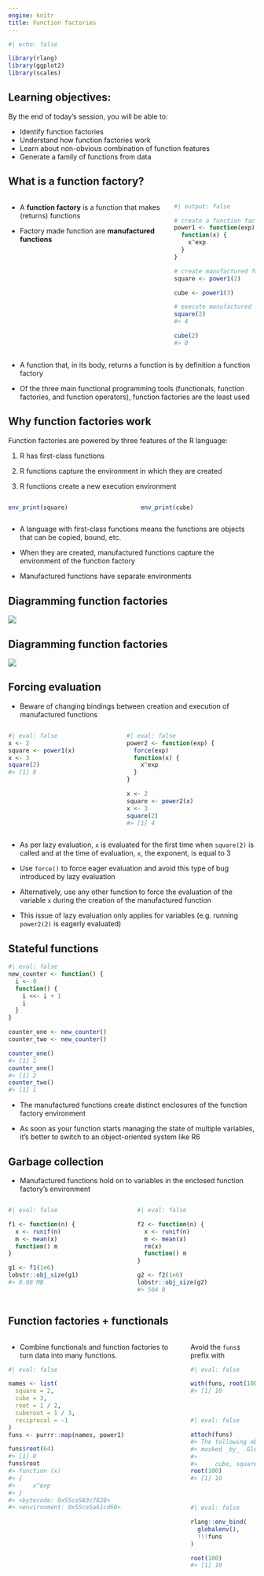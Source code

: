 ```yaml
---
engine: knitr
title: Function factories
---
```


```r
#| echo: false

library(rlang)
library(ggplot2)
library(scales)
```

## Learning objectives:

By the end of today's session, you will be able to: 

- Identify function factories
- Understand how function factories work
- Learn about non-obvious combination of function features
- Generate a family of functions from data

## What is a function factory?

:::: {.columns}

::: {.column}

- A **function factory** is a function that makes (returns) functions

- Factory made function are **manufactured functions**

::: 

::: {.column}

```r
#| output: false

# create a function factory
power1 <- function(exp) {
  function(x) {
    x^exp
  }
}

# create manufactured functions
square <- power1(2)

cube <- power1(3)

# execute manufactured functions
square(2)
#> 4

cube(2)
#> 8
```

:::

::::

::: {.notes}

- A function that, in its body, returns a function is by definition a function factory

- Of the three main functional programming tools (functionals, function factories, and function operators), function factories are the least used
:::

## Why function factories work

Function factories are powered by three features of the R language:

1. R has first-class functions

2. R functions capture the environment in which they are created

3. R functions create a new execution environment

:::: {.columns}

::: {.column}

```r
env_print(square)
```

::: 

::: {.column}

```r
env_print(cube)
```

:::

::::

::: {.notes}

- A language with first-class functions means the functions are objects that can be copied, bound, etc. 

- When they are created, manufactured functions capture the environment of the function factory

- Manufactured functions have separate environments 

::: 

## Diagramming function factories

![](images/10_power-full.png){fig-align=center}

## Diagramming function factories

![](images/10_power-exec.png){fig-align=center}


## Forcing evaluation

- Beware of changing bindings between creation and execution of manufactured functions


:::: {.columns}

::: {.column}

```r
#| eval: false
x <- 2
square <- power1(x)
x <- 3
square(2)
#> [1] 8
```

::: 

::: {.column}

```r
#| eval: false
power2 <- function(exp) {
  force(exp)
  function(x) {
    x^exp
  }
}

x <- 2
square <- power2(x)
x <- 3
square(2)
#> [1] 4
```

::: 

:::: 

::: {.notes}

- As per lazy evaluation, `x` is evaluated for the first time when `square(2)` is called and at the time of evaluation, `x`, the exponent, is equal to 3

- Use `force()` to force eager evaluation and avoid this type of bug introduced by lazy evaluation

- Alternatively, use any other function to force the evaluation of the variable `x` during the creation of the manufactured function

- This issue of lazy evaluation only applies for variables (e.g. running `power2(2)` is eagerly evaluated)

:::


## Stateful functions

```r
#| eval: false
new_counter <- function() {
  i <- 0
  function() {
    i <<- i + 1
    i
  }
}

counter_one <- new_counter()
counter_two <- new_counter()

counter_one()
#> [1] 1
counter_one()
#> [1] 2
counter_two()
#> [1] 1
```

::: {.notes}

- The manufactured functions create distinct enclosures of the function factory environment

- As soon as your function starts managing the state of multiple variables, it’s better to switch to an object-oriented system like R6

:::

## Garbage collection

- Manufactured functions hold on to variables in the enclosed function factory's environment

:::: {.columns}

::: {.column}

```r
#| eval: false

f1 <- function(n) {
  x <- runif(n)
  m <- mean(x)
  function() m
}

g1 <- f1(1e6)
lobstr::obj_size(g1)
#> 8.00 MB
```

:::

::: {.column}

```r
#| eval: false

f2 <- function(n) {
  x <- runif(n)
  m <- mean(x)
  rm(x)
  function() m
}

g2 <- f2(1e6)
lobstr::obj_size(g2)
#> 504 B
```

::: 

::::

## Function factories + functionals

:::: {.columns}

::: {.column}

- Combine functionals and function factories to turn data into many functions.

```r
#| eval: false

names <- list(
  square = 2,
  cube = 3,
  root = 1 / 2,
  cuberoot = 1 / 3,
  reciprocal = -1
)
funs <- purrr::map(names, power1)

funs$root(64)
#> [1] 8
funs$root
#> function (x)
#> {
#>     x^exp
#> }
#> <bytecode: 0x55ce583c7828>
#> <environment: 0x55ce5a61cd60>
```

::: 

::: {.column}

Avoid the `funs$` prefix with

```r
#| eval: false

with(funs, root(100))
#> [1] 10

```

<br>

```r
#| eval: false

attach(funs)
#> The following objects are
#> masked _by_ .GlobalEnv:
#>
#>     cube, square
root(100)
#> [1] 10
```

<br>

```r
#| eval: false

rlang::env_bind(
  globalenv(),
  !!!funs
)

root(100)
#> [1] 10
```

::: 

::::
